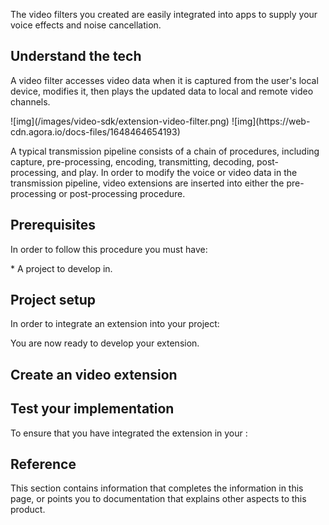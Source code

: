 

The video filters you created are easily integrated into apps to supply your voice effects and noise cancellation.

<NoExtensions />
<PlatformWrapper notAllowed="flutter">
<PlatformWrapper notAllowed="react-native">

## Understand the tech

A video filter accesses video data when it is captured from the user's local device, modifies it, then plays the updated data to local and remote video channels.

<PlatformWrapper notAllowed="web">
![img](/images/video-sdk/extension-video-filter.png)
</PlatformWrapper>

<PlatformWrapper platform="web">
![img](https://web-cdn.agora.io/docs-files/1648464654193)
</PlatformWrapper>

A typical transmission pipeline consists of a chain of procedures, including capture, pre-processing, encoding, transmitting, decoding, post-processing, and play. In order to modify the voice or video data in the transmission pipeline, video extensions are inserted into either the pre-processing or post-processing procedure.


## Prerequisites

In order to follow this procedure you must have:

<Prerequisites />
* A project to develop in.

## Project setup

In order to integrate an extension into your project:

<ProjectSetup />

You are now ready to develop your extension.

## Create an video extension

<ProjectImplimentation />

## Test your implementation

To ensure that you have integrated the extension in your <Vpl k="CLIENT" />:

<ProjectTest />

## Reference

This section contains information that completes the information in this page, or points you to documentation that explains other aspects to this product.

<Reference />
</PlatformWrapper>
</PlatformWrapper>